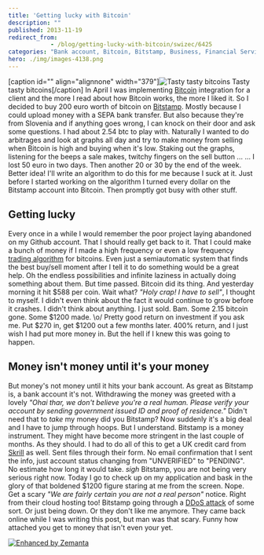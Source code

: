 ```yaml
---
title: 'Getting lucky with Bitcoin'
description: ""
published: 2013-11-19
redirect_from: 
            - /blog/getting-lucky-with-bitcoin/swizec/6425
categories: "Bank account, Bitcoin, Bitstamp, Business, Financial Services, Slovenia, Travel + Events"
hero: ./img/images-4138.png
---
```

\[caption id=&quot;&quot; align=&quot;alignnone&quot; width=&quot;379&quot;]![Tasty tasty bitcoins](./img/images-4138.png "Tasty tasty bitcoins") Tasty tasty bitcoins\[/caption] In April I was implementing [Bitcoin](http://en.wikipedia.org/wiki/Bitcoin "Bitcoin") integration for a client and the more I read about how Bitcoin works, the more I liked it. So I decided to buy 200 euro worth of bitcoin on [Bitstamp](http://www.bitstamp.net/ "Bitstamp"). Mostly because I could upload money with a SEPA bank transfer. But also because they&#x27;re from Slovenia and if anything goes wrong, I can knock on their door and ask some questions. I had about 2.54 btc to play with. Naturally I wanted to do arbitrages and look at graphs all day and try to make money from selling when Bitcoin is high and buying when it&#x27;s low. Staking out the graphs, listening for the beeps a sale makes, twitchy fingers on the sell button ... ... I lost 50 euro in two days. Then another 20 or 30 by the end of the week. Better idea! I&#x27;ll write an algorithm to do this for me because I suck at it. Just before I started working on the algorithm I turned every dollar on the Bitstamp account into Bitcoin. Then promptly got busy with other stuff.

## Getting lucky

Every once in a while I would remember the poor project laying abandoned on my Github account. That I should really get back to it. That I could make a bunch of money if I made a high frequency or even a low frequency [trading algorithm](http://en.wikipedia.org/wiki/Algorithmic_trading "Algorithmic trading") for bitcoins. Even just a semiautomatic system that finds the best buy/sell moment after I tell it to do something would be a great help. Oh the endless possibilities and infinite laziness in actually doing something about them. But time passed. Bitcoin did its thing. And yesterday morning it hit $588 per coin. Wait what? _&quot;Holy crap! I have to sell&quot;_, I thought to myself. I didn&#x27;t even think about the fact it would continue to grow before it crashes. I didn&#x27;t think about anything. I just sold. Bam. Some 2.15 bitcoin gone. Some $1200 made. \\o/ Pretty good return on investment if you ask me. Put $270 in, get $1200 out a few months later. 400% return, and I just wish I had put more money in. But the hell if I knew this was going to happen.

## Money isn&#x27;t money until it&#x27;s your money

But money&#x27;s not money until it hits your bank account. As great as Bitstamp is, a bank account it&#x27;s not. Withdrawing the money was greeted with a lovely _&quot;Ohai thar, we don&#x27;t believe you&#x27;re a real human. Please verify your account by sending government issued ID and proof of residence.&quot;_ Didn&#x27;t need that to _take_ my money did you Bitstamp? Now suddenly it&#x27;s a big deal and I have to jump through hoops. But I understand. Bitstamp is a money instrument. They might have become more stringent in the last couple of months. As they should. I had to do all of this to get a UK credit card from [Skrill](http://www.skrill.com/ "Moneybookers") as well. Sent files through their form. No email confirmation that I sent the info, just account status changing from &quot;UNVERIFIED&quot; to &quot;PENDING&quot;. No estimate how long it would take. _sigh_ Bitstamp, you are not being very serious right now. Today I go to check up on my application and bask in the glory of that boldened \$1200 figure staring at me from the screen. Nope. Get a scary _&quot;We are fairly certain you are not a real person&quot;_ notice. Right from their cloud hosting too! Bitstamp going through a [DDoS attack](http://en.wikipedia.org/wiki/Denial-of-service_attack "Denial-of-service attack") of some sort. Or just being down. Or they don&#x27;t like me anymore. They came back online while I was writing this post, but man was that scary. Funny how attached you get to money that isn&#x27;t even your yet.

[![Enhanced by Zemanta](http://img.zemanta.com/zemified_e.png?x-id=0419db4e-9609-4f13-a0a4-4786ce876c0a)](http://www.zemanta.com/?px "Enhanced by Zemanta")

